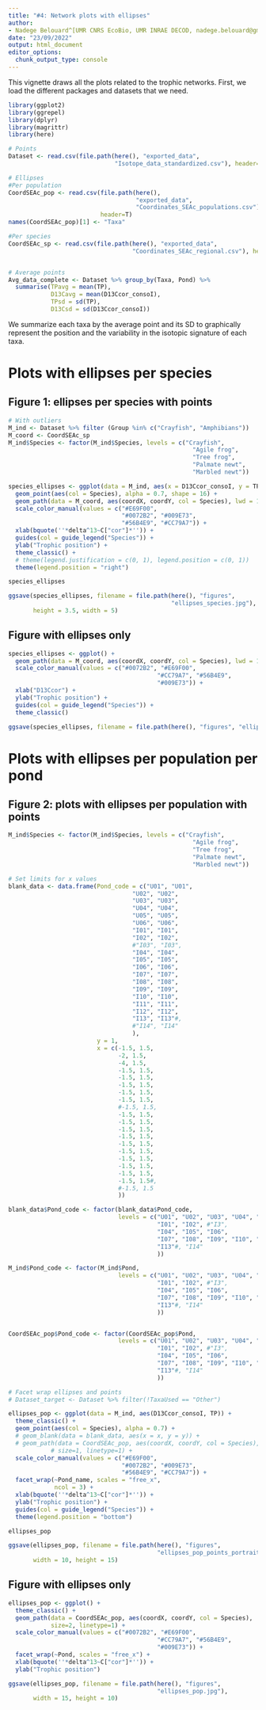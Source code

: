 ```yaml
---
title: "#4: Network plots with ellipses"
author: 
- Nadege Belouard^[UMR CNRS EcoBio, UMR INRAE DECOD, nadege.belouard@gmail.com]
date: "23/09/2022"
output: html_document
editor_options: 
  chunk_output_type: console
---
```


This vignette draws all the plots related to the trophic networks. First, we load the different packages and datasets that we need.

```r
library(ggplot2)
library(ggrepel)
library(dplyr)
library(magrittr)
library(here)

# Points
Dataset <- read.csv(file.path(here(), "exported_data", 
                              "Isotope_data_standardized.csv"), header=T)

# Ellipses
#Per population
CoordSEAc_pop <- read.csv(file.path(here(), 
                                    "exported_data", 
                                    "Coordinates_SEAc_populations.csv"), 
                          header=T)
names(CoordSEAc_pop)[1] <- "Taxa"

#Per species
CoordSEAc_sp <- read.csv(file.path(here(), "exported_data", 
                                   "Coordinates_SEAc_regional.csv"), header=T)


# Average points
Avg_data_complete <- Dataset %>% group_by(Taxa, Pond) %>%
  summarise(TPavg = mean(TP),
            D13Cavg = mean(D13Ccor_consoI),
            TPsd = sd(TP),
            D13Csd = sd(D13Ccor_consoI))


```

We summarize each taxa by the average point and its SD to graphically represent the position and the variability in the isotopic signature of each taxa.


# Plots with ellipses per species

## Figure 1: ellipses per species with points
```r

# With outliers
M_ind <- Dataset %>% filter (Group %in% c("Crayfish", "Amphibians"))
M_coord <- CoordSEAc_sp
M_ind$Species <- factor(M_ind$Species, levels = c("Crayfish",
                                                    "Agile frog",
                                                    "Tree frog",
                                                    "Palmate newt",
                                                    "Marbled newt"))

species_ellipses <- ggplot(data = M_ind, aes(x = D13Ccor_consoI, y = TP)) +
  geom_point(aes(col = Species), alpha = 0.7, shape = 16) +
  geom_path(data = M_coord, aes(coordX, coordY, col = Species), lwd = 1.5) +
  scale_color_manual(values = c("#E69F00", 
                                "#0072B2", "#009E73", 
                                "#56B4E9", "#CC79A7")) +
  xlab(bquote(''*delta^13~C["cor"]*'')) +
  guides(col = guide_legend("Species")) +
  ylab("Trophic position") +
  theme_classic() + 
  # theme(legend.justification = c(0, 1), legend.position = c(0, 1))
  theme(legend.position = "right")

species_ellipses

ggsave(species_ellipses, filename = file.path(here(), "figures", 
                                              "ellipses_species.jpg"), 
       height = 3.5, width = 5)
```

## Figure with ellipses only
```r
species_ellipses <- ggplot() +
  geom_path(data = M_coord, aes(coordX, coordY, col = Species), lwd = 1.5) +
  scale_color_manual(values = c("#0072B2", "#E69F00",
                                          "#CC79A7", "#56B4E9", 
                                          "#009E73")) +
  xlab("D13Ccor") +
  ylab("Trophic position") +
  guides(col = guide_legend("Species")) +
  theme_classic()

ggsave(species_ellipses, filename = file.path(here(), "figures", "ellipses_species_wopoints.jpg"), height = 4, width = 6)

```



# Plots with ellipses per population per pond

## Figure 2: plots with ellipses per population with points
```r

M_ind$Species <- factor(M_ind$Species, levels = c("Crayfish",
                                                    "Agile frog",
                                                    "Tree frog",
                                                    "Palmate newt",
                                                    "Marbled newt"))

# Set limits for x values
blank_data <- data.frame(Pond_code = c("U01", "U01", 
                                   "U02", "U02", 
                                   "U03", "U03",
                                   "U04", "U04",
                                   "U05", "U05",
                                   "U06", "U06",
                                   "I01", "I01",
                                   "I02", "I02",
                                   #"I03", "I03",
                                   "I04", "I04",
                                   "I05", "I05",
                                   "I06", "I06",
                                   "I07", "I07",
                                   "I08", "I08",
                                   "I09", "I09",
                                   "I10", "I10",
                                   "I11", "I11",
                                   "I12", "I12",
                                   "I13", "I13"#,
                                   #"I14", "I14"
                                   ),
                         y = 1,
                         x = c(-1.5, 1.5, 
                               -2, 1.5, 
                               -4, 1.5,
                               -1.5, 1.5, 
                               -1.5, 1.5, 
                               -1.5, 1.5, 
                               -1.5, 1.5, 
                               -1.5, 1.5, 
                               #-1.5, 1.5, 
                               -1.5, 1.5, 
                               -1.5, 1.5, 
                               -1.5, 1.5, 
                               -1.5, 1.5, 
                               -1.5, 1.5, 
                               -1.5, 1.5, 
                               -1.5, 1.5, 
                               -1.5, 1.5, 
                               -1.5, 1.5,
                               -1.5, 1.5#,
                               #-1.5, 1.5
                               ))

blank_data$Pond_code <- factor(blank_data$Pond_code, 
                               levels = c("U01", "U02", "U03", "U04", "U05", "U06",
                                          "I01", "I02", #"I3", 
                                          "I04", "I05", "I06",
                                          "I07", "I08", "I09", "I10", "I11", "I12",
                                          "I13"#, "I14"
                                          ))

M_ind$Pond_code <- factor(M_ind$Pond, 
                               levels = c("U01", "U02", "U03", "U04", "U05", "U06",
                                          "I01", "I02", #"I3", 
                                          "I04", "I05", "I06",
                                          "I07", "I08", "I09", "I10", "I11", "I12",
                                          "I13"#, "I14"
                                          ))


CoordSEAc_pop$Pond_code <- factor(CoordSEAc_pop$Pond, 
                               levels = c("U01", "U02", "U03", "U04", "U05", "U06",
                                          "I01", "I02", #"I3", 
                                          "I04", "I05", "I06",
                                          "I07", "I08", "I09", "I10", "I11", "I12",
                                          "I13"#, "I14"
                                          ))

# Facet wrap ellipses and points
# Dataset_target <- Dataset %>% filter(!TaxaUsed == "Other")

ellipses_pop <- ggplot(data = M_ind, aes(D13Ccor_consoI, TP)) +
  theme_classic() +
  geom_point(aes(col = Species), alpha = 0.7) +
  # geom_blank(data = blank_data, aes(x = x, y = y)) +
  # geom_path(data = CoordSEAc_pop, aes(coordX, coordY, col = Species),
            # size=1, linetype=1) +
  scale_color_manual(values = c("#E69F00", 
                                "#0072B2", "#009E73", 
                                "#56B4E9", "#CC79A7")) +
  facet_wrap(~Pond_name, scales = "free_x", 
             ncol = 3) +
  xlab(bquote(''*delta^13~C["cor"]*'')) +
  ylab("Trophic position") +
  guides(col = guide_legend("Species")) + 
  theme(legend.position = "bottom")

ellipses_pop

ggsave(ellipses_pop, filename = file.path(here(), "figures",
                                          "ellipses_pop_points_portrait.jpg"),
       width = 10, height = 15)

```

## Figure with ellipses only
```r
ellipses_pop <- ggplot() +
  theme_classic() +
  geom_path(data = CoordSEAc_pop, aes(coordX, coordY, col = Species), 
            size=2, linetype=1) +
  scale_color_manual(values = c("#0072B2", "#E69F00",
                                          "#CC79A7", "#56B4E9", 
                                          "#009E73")) +
  facet_wrap(~Pond, scales = "free_x") +
  xlab(bquote(''*delta^13~C["cor"]*'')) +
  ylab("Trophic position")

ggsave(ellipses_pop, filename = file.path(here(), "figures", 
                                          "ellipses_pop.jpg"), 
       width = 15, height = 10)
```
